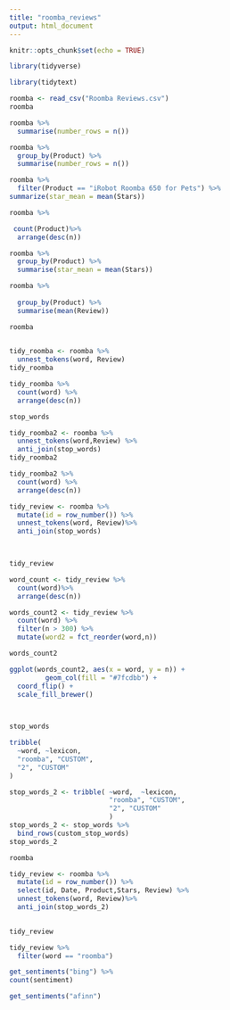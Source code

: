 ---
title: "roomba_reviews"
output: html_document
---

```{r setup, include=FALSE}
knitr::opts_chunk$set(echo = TRUE)
```
```{r}
library(tidyverse)
```

```{r}
library(tidytext)
```

```{r}
roomba <- read_csv("Roomba Reviews.csv")
roomba
```

```{r}
roomba %>%
  summarise(number_rows = n())
```


```{r}
roomba %>%
  group_by(Product) %>%
  summarise(number_rows = n())
```

```{r}
roomba %>%
  filter(Product == "iRobot Roomba 650 for Pets") %>%
summarize(star_mean = mean(Stars))
```

```{r}
roomba %>%

 count(Product)%>%
  arrange(desc(n))

```

```{r}
roomba %>%
  group_by(Product) %>%
  summarise(star_mean = mean(Stars))
```

```{r}
roomba %>%
  
  group_by(Product) %>%
  summarise(mean(Review))
```

```{r}
roomba
  
```
```{r}
tidy_roomba <- roomba %>%
  unnest_tokens(word, Review)
tidy_roomba
```
```{r}
tidy_roomba %>%
  count(word) %>%
  arrange(desc(n))

```

```{r}
stop_words
```

```{r}
tidy_roomba2 <- roomba %>%
  unnest_tokens(word,Review) %>%
  anti_join(stop_words)
tidy_roomba2
```

```{r}
tidy_roomba2 %>%
  count(word) %>%
  arrange(desc(n))

```

```{r}
tidy_review <- roomba %>%
  mutate(id = row_number()) %>%
  unnest_tokens(word, Review)%>%
  anti_join(stop_words)

  
```

```{r}
tidy_review
```

```{r}
word_count <- tidy_review %>%
  count(word)%>%
  arrange(desc(n))

```


```{r}
words_count2 <- tidy_review %>%
  count(word) %>%
  filter(n > 300) %>%
  mutate(word2 = fct_reorder(word,n))

```
```{r}
words_count2
```


```{r}
ggplot(words_count2, aes(x = word, y = n)) +
         geom_col(fill = "#7fcdbb") +
  coord_flip() +
  scale_fill_brewer()

 
```

```{r}
stop_words

```

```{r}
tribble(
  ~word, ~lexicon,
  "roomba", "CUSTOM",
  "2", "CUSTOM"
)
```


```{r}
stop_words_2 <- tribble( ~word,  ~lexicon,
                         "roomba", "CUSTOM",
                         "2", "CUSTOM"
                         )
stop_words_2 <- stop_words %>%
  bind_rows(custom_stop_words)
stop_words_2
```
```{r}
roomba
```

```{r}
tidy_review <- roomba %>%
  mutate(id = row_number()) %>%
  select(id, Date, Product,Stars, Review) %>%
  unnest_tokens(word, Review)%>%
  anti_join(stop_words_2)
  
```
```{r}
tidy_review
```

```{r}
tidy_review %>%
  filter(word == "roomba")
```



```{r}
get_sentiments("bing") %>%
count(sentiment)
```
```{r}
get_sentiments("afinn")
```

